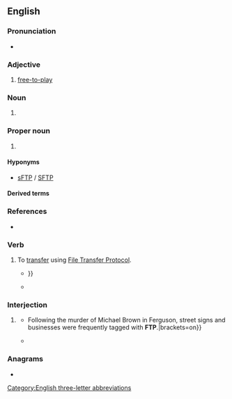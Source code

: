 ==English==

===Pronunciation===
* {{IPA|en|/ˌɛf tiː ˈpiː/}}

===Adjective===
{{en-adj|-}}

# {{lb|en|video games}} [[free-to-play]]

===Noun===
{{en-noun}}

# {{lb|en|psychology}} {{initialism of|en|[[future|Future]] [[time|Time]] [[perspective|Perspective]]|nodot=1}} {{gloss|a scale developed by Carstensen and Frieder Lang}}

===Proper noun===
{{en-proper noun}}

# {{lb|en|Internet}} {{initialism of|en|[[File Transfer Protocol]]|nodot=1}} {{gloss|a technology for transferring files over the [[Internet]]}}

====Hyponyms====
* [[sFTP]] / [[SFTP]]

====Derived terms====
{{der2
|en|FTP server
|FTP site
}}

===References===
* {{pedia}}

===Verb===
{{en-verb}}

# {{lb|en|computing|transitive}} To [[transfer]] using [[File Transfer Protocol]].
#* {{quote-book|en|year=1995|author=Richard Wagner|title=Inside CompuServe|passage=Just as newsgroups have certain rules to live by, there are several courtesies to remember when '''FTPing''' and telneting to remote sites {{...}}}}
#* {{quote-book|en|year=2008|author=Paul Thewlis|title=WordPress for Business Bloggers|passage=Having saved '''header.php'''<!--bolded in original-->, I '''FTPed''' it back to the Sandbox theme folder, overwriting the old version.}}

===Interjection===
{{head|en|interjection}}

# {{senseid|en|police}} {{lb|en|US}} {{initialism of|en|[[fuck]] the [[police]]}}
#* {{quote-book|en|year=2018|author=David Correia; Tyler Wall|title=Police: A Field Guide|url=https://books.google.com/books?id=-0_KDQAAQBAJ&pg=PT263|page=263|passage="Fuck the police" emerged as the unofficial motto of the 1992 riots in Los Angeles{{...}}Following the murder of Michael Brown in Ferguson, street signs and businesses were frequently tagged with '''FTP'''.|brackets=on}}
#* {{quote-journal|en|date=June 2, 2020|journal=Billboard|titleurl=https://www.billboard.com/articles/columns/hip-hop/9395406/yg-protest-song-ftp|title=YG Has a Clear Message in New Protest Song 'FTP'|passage=As nationwide protests continue to grow, demanding justice for George Floyd and the black community as a whole, YG has shared a new protest song titled "'''FTP''' (F--- the Police)."}}

===Anagrams===
* {{anagrams|en|a=fpt|FPT|PFT|TFP|TPF}}

[[Category:English three-letter abbreviations]]